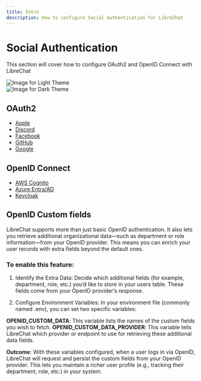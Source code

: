 ```yaml
---
title: Intro
description: How to configure Social Authentication for LibreChat
---
```


# Social Authentication

This section will cover how to configure OAuth2 and OpenID Connect with LibreChat

<div style={{ padding: "20px", display: "flex", justifyContent: "center", alignItems: "center", flexDirection: "column" }}>
  <div className="image-light-theme">
    <img src="https://github.com/danny-avila/LibreChat/assets/32828263/786fa525-73c4-4640-b4cf-91925ad8802e" style={{ width: "75%", height: "75%" }} alt="Image for Light Theme" />
  </div>

  <div className="image-dark-theme">
    <img src="https://github.com/danny-avila/LibreChat/assets/32828263/dddc34c6-9602-4177-89e8-4c0db01b0eac" style={{ width: "75%", height: "75%" }} alt="Image for Dark Theme" />
  </div>
</div>

## OAuth2
  - [Apple](/docs/configuration/authentication/OAuth2-OIDC/apple)
  - [Discord](/docs/configuration/authentication/OAuth2-OIDC/discord)
  - [Facebook](/docs/configuration/authentication/OAuth2-OIDC/facebook)
  - [GitHub](/docs/configuration/authentication/OAuth2-OIDC/github)
  - [Google](/docs/configuration/authentication/OAuth2-OIDC/google)
## OpenID Connect
  - [AWS Cognito](/docs/configuration/authentication/OAuth2-OIDC/aws)
  - [Azure Entra/AD](/docs/configuration/authentication/OAuth2-OIDC/azure)
  - [Keycloak](/docs/configuration/authentication/OAuth2-OIDC/keycloak)
## OpenID Custom fields
LibreChat supports more than just basic OpenID authentication. It also lets you retrieve additional organizational data—such as department or role information—from your OpenID provider. This means you can enrich your user records with extra fields beyond the default ones.

### To enable this feature:

1. Identify the Extra Data:
Decide which additional fields (for example, department, role, etc.) you’d like to store in your users table. These fields come from your OpenID provider’s response.

2. Configure Environment Variables:
In your environment file (commonly named .env), you can set two specific variables:

**OPENID_CUSTOM_DATA**: This variable lists the names of the custom fields you wish to fetch.
**OPENID_CUSTOM_DATA_PROVIDER**: This variable tells LibreChat which provider or endpoint to use for retrieving these additional data fields.

**Outcome**:
With these variables configured, when a user logs in via OpenID, LibreChat will request and persist the custom fields from your OpenID provider. This lets you maintain a richer user profile (e.g., tracking their department, role, etc.) in your system.